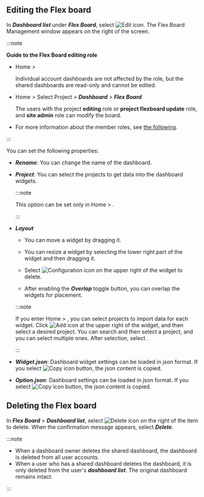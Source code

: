 ## Editing the Flex board

In **_Dashboard list_** under **_Flex Board_**, select ![Edit icon](/img/ico-edit.svg). The Flex Board Management window appears on the right of the screen.

:::note

**Guide to the Flex Board editing role**

- Home > <Cmdname sid="side_integratedFlexboard" className="uitext" />

  Individual account dashboards are not affected by the role, but the shared dashboards are read-only and cannot be edited. 

- Home > Select Project > **_Dashboard_** > **_Flex Board_**

  The users with the project **editing** role or **project flexboard update** role, and **site admin** role can modify the board.

- For more information about the member roles, see [the following](../project/project-structure#member-auth).

:::

<ImgLang img='flexboard-manage.png' desc='Flex board management' />

You can set the following properties:

- **_Rename_**: You can change the name of the dashboard.

- **_Project_**: You can select the projects to get data into the dashboard widgets.

  :::note

  This option can be set only in Home > <Cmdname sid="side_integratedFlexboard" className="uitext" />.

  :::

- **_Layout_**

  - You can move a widget by dragging it.

  - You can resize a widget by selecting the lower right part of the widget and then dragging it.

  - Select ![Configuration icon](/img/ico-trash.svg) on the upper right of the widget to delete.

  - After enabling the **_Overlap_** toggle button, you can overlap the widgets for placement.

  :::note

  If you enter Home > <Cmdname sid="side_integratedFlexboard" className="uitext" />, you can select projects to import data for each widget. Click ![Add icon](/img/ico-add.svg) at the upper right of the widget, and then select a desired project. You can search and then select a project, and you can select multiple ones. After selection, select <Cmdname sid="apply" className="uitext" />.

  :::

- **_Widget.json_**: Dashboard widget settings can be loaded in json format. If you select ![Copy icon](/img/ico-copy.svg) button, the json content is copied.

- **_Option.json_**: Dashboard settings can be loaded in json format. If you select ![Copy icon](/img/ico-copy.svg) button, the json content is copied.

## Deleting the Flex board

In **_Flex Board_** > **_Dashboard list_**, select ![Delete icon](/img/ico-trash.svg) on the right of the item to delete. When the confirmation message appears, select **_Delete_**.

:::note

- When a dashboard owner deletes the shared dashboard, the dashboard is deleted from all user accounts.
- When a user who has a shared dashboard deletes the dashboard, it is only deleted from the user's **_dashboard list_**. The original dashboard remains intact.

:::
